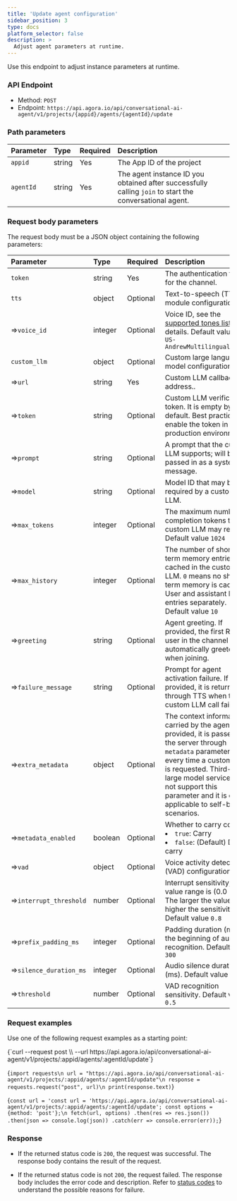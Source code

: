 ```yaml
---
title: 'Update agent configuration'
sidebar_position: 3
type: docs
platform_selector: false
description: >
  Adjust agent parameters at runtime.
---
```



Use this endpoint to adjust <Vpd k="NAME" /> instance parameters at runtime.

### API Endpoint

- Method: `POST`
- Endpoint: `https://api.agora.io/api/conversational-ai-agent/v1/projects/{appid}/agents/{agentId}/update`

### Path parameters

| Parameter   | Type | Required | Description   |
|:--------|:---------|:----|:--------------|
| `appid` | string | Yes | The App ID of the project|
| `agentId` | string | Yes | The agent instance ID you obtained after successfully calling `join` to start the conversational agent. |

### Request body parameters
The request body must be a JSON object containing the following parameters:

| Parameter | Type    | Required | Description   |
|:----------------------|:-------------|:--------------|:--------|
| `token`   | string| Yes   | The authentication token for the channel.   |
| `tts` | object | Optional | Text-to-speech (TTS) module configuration. |
| ⇒`voice_id` | integer | Optional | Voice ID, see the [supported tones list]((../rest-api/reference#voice-id)) for details. Default value `en-US-AndrewMultilingualNeural`| 
| `custom_llm` | object  | Optional| Custom large language model configuration.    |
| ⇒`url` | string | Yes | Custom LLM callback address..   |
| ⇒`token` | string | Optional | Custom LLM verification token. It is empty by default. Best practice is to enable the token in a production environment.  |
| ⇒`prompt` | string | Optional   | A prompt that the custom LLM supports; will be passed in as a system message. |
| ⇒`model` | string | Optional    | Model ID that may be required by a custom LLM. |
| ⇒`max_tokens` | integer | Optional | The maximum number of completion tokens that a custom LLM may require. Default value `1024` |
| ⇒`max_history` | integer | Optional | The number of short-term memory entries cached in the custom LLM. `0` means no short-term memory is cached. User and assistant log entries separately. Default value `10`  |
| ⇒`greeting` | string | Optional | Agent greeting. If provided, the first RTC user in the channel is automatically greeted when joining.  |
| ⇒`failure_message` | string | Optional | Prompt for agent activation failure. If provided, it is returned through TTS when the custom LLM call fails. |
| ⇒`extra_metadata` | object | Optional | The context information carried by the agent. If provided, it is passed to the server through  `metadata` parameters every time a custom LLM is requested. <Admonition type="info">Third-party large model services do not support this parameter and it is only applicable to self-built scenarios.</Admonition>  |
| ⇒`metadata_enabled` | boolean | Optional | Whether to carry context: <li>`true`: Carry</li> <li>`false`: (Default) Do not carry</li>  |
|⇒`vad` | object   | Optional | Voice activity detection (VAD) configuration. |
| ⇒`interrupt_threshold` | number  | Optional | Interrupt sensitivity, the value range is (0.0 - 1.0]. The larger the value, the higher the sensitivity. Default value `0.8` |
| ⇒`prefix_padding_ms` | integer | Optional | Padding duration (ms) at the beginning of audio recognition. Default value `300` |
| ⇒`silence_duration_ms` | integer | Optional | Audio silence duration (ms). Default value `500` |
| ⇒`threshold` | number  | Optional | VAD recognition sensitivity. Default value `0.5` |

### Request examples

Use one of the following request examples as a starting point:

<MultiCodeBlock caption="Sample request:">
<CodeGroup label="Select">
<CodeItem language="bash" name="curl">{`curl --request post \\
  --url https://api.agora.io/api/conversational-ai-agent/v1/projects/:appid/agents/:agentId/update`}</CodeItem>

  <CodeItem language="python" name="Python">{`import requests\n
url = "https://api.agora.io/api/conversational-ai-agent/v1/projects/:appid/agents/:agentId/update"\n
response = requests.request("post", url)\n
print(response.text)`}</CodeItem>

  <CodeItem language="js" name="Node.js">{`const url = 'const url = 'https://api.agora.io/api/conversational-ai-agent/v1/projects/:appid/agents/:agentId/update';
const options = {method: 'post'};\n
fetch(url, options)
  .then(res => res.json())
  .then(json => console.log(json))
  .catch(err => console.error(err));`}</CodeItem>

</CodeGroup>
</MultiCodeBlock>

### Response

- If the returned status code is `200`, the request was successful. The response body contains the result of the request.

- If the returned status code is not `200`, the request failed. The response body includes the error code and description. Refer to [status codes](../rest-api/reference#response-status-codes) to understand the possible reasons for failure.